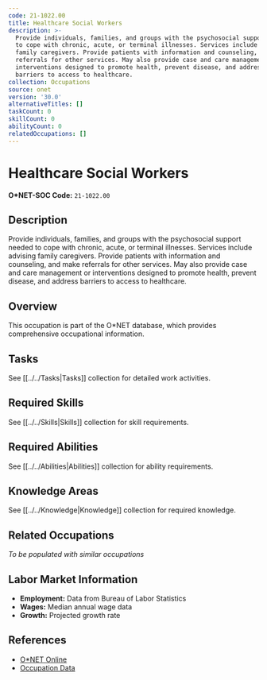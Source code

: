 ```yaml
---
code: 21-1022.00
title: Healthcare Social Workers
description: >-
  Provide individuals, families, and groups with the psychosocial support needed
  to cope with chronic, acute, or terminal illnesses. Services include advising
  family caregivers. Provide patients with information and counseling, and make
  referrals for other services. May also provide case and care management or
  interventions designed to promote health, prevent disease, and address
  barriers to access to healthcare.
collection: Occupations
source: onet
version: '30.0'
alternativeTitles: []
taskCount: 0
skillCount: 0
abilityCount: 0
relatedOccupations: []
---
```

# Healthcare Social Workers

**O*NET-SOC Code:** `21-1022.00`

## Description

Provide individuals, families, and groups with the psychosocial support needed to cope with chronic, acute, or terminal illnesses. Services include advising family caregivers. Provide patients with information and counseling, and make referrals for other services. May also provide case and care management or interventions designed to promote health, prevent disease, and address barriers to access to healthcare.

## Overview

This occupation is part of the O*NET database, which provides comprehensive occupational information.

## Tasks

See [[../../Tasks|Tasks]] collection for detailed work activities.

## Required Skills

See [[../../Skills|Skills]] collection for skill requirements.

## Required Abilities

See [[../../Abilities|Abilities]] collection for ability requirements.

## Knowledge Areas

See [[../../Knowledge|Knowledge]] collection for required knowledge.

## Related Occupations

*To be populated with similar occupations*

## Labor Market Information

- **Employment:** Data from Bureau of Labor Statistics
- **Wages:** Median annual wage data
- **Growth:** Projected growth rate

## References

- [O*NET Online](https://www.onetonline.org/link/summary/21-1022.00)
- [Occupation Data](https://www.onetcenter.org/)
